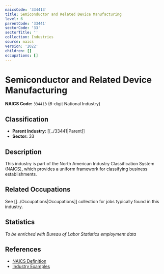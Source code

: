 ```yaml
---
naicsCode: '334413'
title: Semiconductor and Related Device Manufacturing
level: 6
parentCode: '33441'
sectorCode: '33'
sectorTitle: ''
collection: Industries
source: naics
version: '2022'
children: []
occupations: []
---
```

# Semiconductor and Related Device Manufacturing

**NAICS Code:** `334413` (6-digit National Industry)

## Classification

- **Parent Industry:** [[../33441|Parent]]
- **Sector:** 33

## Description

This industry is part of the North American Industry Classification System (NAICS), which provides a uniform framework for classifying business establishments.

## Related Occupations

See [[../Occupations|Occupations]] collection for jobs typically found in this industry.

## Statistics

*To be enriched with Bureau of Labor Statistics employment data*

## References

- [NAICS Definition](https://www.census.gov/naics/)
- [Industry Examples](https://www.census.gov/naics/2022NAICS/)
